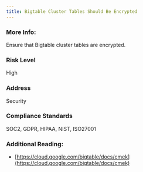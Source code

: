 ```yaml
---
title: Bigtable Cluster Tables Should Be Encrypted
---
```


### More Info:

Ensure that Bigtable cluster tables are encrypted.

### Risk Level

High

### Address

Security

### Compliance Standards

SOC2, GDPR, HIPAA, NIST, ISO27001

### Additional Reading:

- [https://cloud.google.com/bigtable/docs/cmek](https://cloud.google.com/bigtable/docs/cmek)
